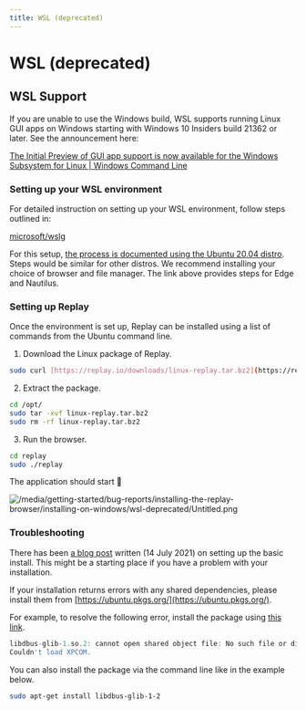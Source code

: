 ```yaml
---
title: WSL (deprecated)
---
```

# WSL (deprecated)

## WSL Support

If you are unable to use the Windows build, WSL supports running Linux GUI apps on Windows starting with Windows 10 Insiders build 21362 or later. See the announcement here:

[The Initial Preview of GUI app support is now available for the Windows Subsystem for Linux | Windows Command Line](https://devblogs.microsoft.com/commandline/the-initial-preview-of-gui-app-support-is-now-available-for-the-windows-subsystem-for-linux-2/)

### Setting up your WSL environment

For detailed instruction on setting up your WSL environment, follow steps outlined in: 

[microsoft/wslg](https://github.com/microsoft/wslg#welcome-to-wslg)

For this setup, [the process is documented using the Ubuntu 20.04 distro](https://docs.microsoft.com/en-us/windows/wsl/install-manual#downloading-distros-via-the-command-line). Steps would be similar for other distros. We recommend installing your choice of browser and file manager. The link above provides steps for Edge and Nautilus.

### **Setting up Replay**

Once the environment is set up, Replay can be installed using a list of commands from the Ubuntu command line.

1. Download the Linux package of Replay.

```bash
sudo curl [https://replay.io/downloads/linux-replay.tar.bz2](https://replay.io/downloads/linux-replay.tar.bz2) -L -o /opt/linux-replay.tar.bz2
```

2. Extract the package.

```bash
cd /opt/
sudo tar -xvf linux-replay.tar.bz2
sudo rm -rf linux-replay.tar.bz2
```

3. Run the browser.

```bash
cd replay
sudo ./replay
```

The application should start 🎉

![/media/getting-started/bug-reports/installing-the-replay-browser/installing-on-windows/wsl-deprecated/Untitled.png](/media/getting-started/bug-reports/installing-the-replay-browser/installing-on-windows/wsl-deprecated/Untitled.png)

### **Troubleshooting**

There has been [a blog post](https://dev.to/arleneandrews/getting-to-explore-wsl2-3jlk) written (14 July 2021) on setting up the basic install. This might be a starting place if you have a problem with your installation.

If your installation returns errors with any shared dependencies, please install them from [https://ubuntu.pkgs.org/](https://ubuntu.pkgs.org/).

For example, to resolve the following error, install the package using [this link](https://ubuntu.pkgs.org/20.04/ubuntu-main-amd64/libdbus-glib-1-2_0.110-5fakssync1_amd64.deb.html).

```jsx
libdbus-glib-1.so.2: cannot open shared object file: No such file or directory
Couldn't load XPCOM.
```

You can also install the package via the command line like in the example below.

```bash
sudo apt-get install libdbus-glib-1-2
```